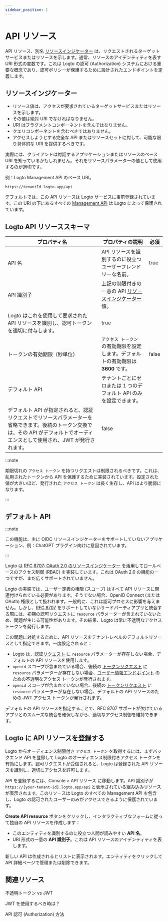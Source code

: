 ```yaml
---
sidebar_position: 1
---
```


# API リソース

API リソース、別名 [リソースインジケーター](https://www.rfc-editor.org/rfc/rfc8707.html) は、リクエストされるターゲットサービスまたはリソースを示します。通常、リソースのアイデンティティを表す URI 形式の変数です。これは Logto の認可 (Authorization) システムにおける重要な概念であり、認可ポリシーが保護するために設計されたエンドポイントを定義します。

## リソースインジケーター

- リソース値は、アクセスが要求されているターゲットサービスまたはリソースを示します。
- その値は絶対 URI でなければなりません。
- URI はフラグメントコンポーネントを含んではなりません。
- クエリコンポーネントを含むべきではありません。
- アクセスしようとする完全な API またはリソースセットに対して、可能な限り具体的な URI を提供するべきです。

実際には、クライアントは対話するアプリケーションまたはリソースのベース URI を知っているかもしれません。それをリソースパラメーターの値として使用するのが適切です。

例：Logto Management API のベース URI。

```
https://tenantId.logto.app/api
```

デフォルトでは、この API リソースは Logto サービスに事前登録されています。この URI の下にあるすべての [Management API](https://openapi.logto.io/) は Logto によって保護されています。

## Logto API リソーススキーマ

| **プロパティ名**                                                                                                                                                                     | **プロパティの説明**                                                                                  | **必須** |
| ------------------------------------------------------------------------------------------------------------------------------------------------------------------------------------ | ----------------------------------------------------------------------------------------------------- | -------- |
| API 名                                                                                                                                                                               | API リソースを識別するのに役立つユーザーフレンドリーな名前。                                          | true     |
| API 識別子                                                                                                                                                                           | 上記の制限付きの一意の API [リソースインジケーター](https://www.rfc-editor.org/rfc/rfc8707.html) 値。 |
| Logto はこれを使用して要求された API リソースを識別し、認可トークンを適切に付与します。                                                                                              | true                                                                                                  |
| トークンの有効期限（秒単位）                                                                                                                                                         | `アクセス トークン` の有効期限を設定します。デフォルトの有効期限は **3600** です。                    | false    |
| デフォルト API                                                                                                                                                                       | テナントごとにゼロまたは 1 つのデフォルト API のみを設定できます。                                    |
| デフォルト API が指定されると、認証リクエストでリソースパラメーターを省略できます。後続のトークン交換では、その API がデフォルトでオーディエンスとして使用され、JWT が発行されます。 | false                                                                                                 |

:::note

期限切れの `アクセス トークン` を持つリクエストは制限されるべきです。これは、乱用されたトークンから API を保護するために実装されています。設定された値が大きいほど、発行された `アクセス トークン` は長く生存し、API はより脆弱になります。

:::

## デフォルト API

:::note

この機能は、主に OIDC リソースインジケーターをサポートしていないアプリケーション、例：ChatGPT プラグイン向けに意図されています。

:::

Logto は [RFC 8707: OAuth 2.0 のリソースインジケーター](https://www.rfc-editor.org/rfc/rfc8707) を活用してロールベースのアクセス制御 (RBAC) を実装しています。これは OAuth 2.0 の機能の一つですが、まだ広くサポートされていません。

Logto の実装では、ユーザー定義の権限 (スコープ) はすべて API リソースに関連付けられている必要があります。そうでない場合、OpenID Connect (または OAuth) 権限として扱われます。一般的に、これは認可プロセスに影響を与えません。しかし、[RFC 8707](https://www.rfc-editor.org/rfc/rfc8707.html) をサポートしていないサードパーティアプリと統合する際には、初期の認可リクエストに `resource` パラメーターが含まれていないため、問題が生じる可能性があります。その結果、Logto は常に不透明なアクセス トークンを発行します。

この問題に対処するために、API リソースをテナントレベルのデフォルトリソースとして指定できます。一度設定されると：

- Logto は、[認証リクエスト](https://openid.net/specs/openid-connect-core-1_0.html#AuthRequest) に `resource` パラメーターが存在しない場合、デフォルトの API リソースを使用します。
- `openid` スコープが含まれている場合、後続の [トークンリクエスト](https://openid.net/specs/openid-connect-core-1_0.html#TokenRequest) に `resource` パラメーターが存在しない場合、[ユーザー情報エンドポイント](https://openid.net/specs/openid-connect-core-1_0.html#UserInfo) のための不透明なアクセス トークンが発行されます。
- `openid` スコープが含まれていない場合、後続の [トークンリクエスト](https://openid.net/specs/openid-connect-core-1_0.html#TokenRequest) に `resource` パラメーターが存在しない場合、デフォルトの API リソースのための JWT アクセス トークンが発行されます。

デフォルトの API リソースを指定することで、RFC 8707 サポートが欠けているアプリとのスムーズな統合を確保しながら、適切なアクセス制御を維持できます。

## Logto に API リソースを登録する

Logto からオーディエンス制限付き `アクセス トークン` を取得するには、まずバックエンド API を登録して Logto のオーディエンス制限付きアクセス トークンを有効にします。認可リクエストが受信されると、Logto は登録された API リソースを識別し、適切にアクセスを許可します。

API を登録するには、<CloudLink to="/api-resources">Console > API リソース</CloudLink> に移動します。API 識別子が `https://[your-tenant-id].logto.app/api` と表示されている組み込みリソースが表示されます。このリソースは Logto のすべての Management API を包含し、Logto の認可されたユーザーのみがアクセスできるように保護されています。

**Create API resource** ボタンをクリックし、インタラクティブなフォームに従って独自の API リソースを作成します：

- このエンティティを識別するのに役立つ人間が読みやすい **API 名**。
- URI 形式の一意の **API 識別子**。これは API リソースのアイデンティティを表します。

新しい API は作成されるとリストに表示されます。エンティティをクリックして API 詳細ページで管理または削除できます。

## 関連リソース

<Url href="https://blog.logto.io/opaque-token-vs-jwt">不透明トークン vs JWT</Url>

<Url href="https://blog.logto.io/when-should-i-use-jwts">JWT を使用するべき時は？</Url>

<Url href="https://blog.logto.io/api-authorization-methods">API 認可 (Authorization) 方法</Url>
